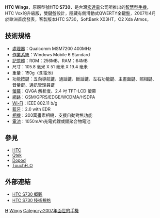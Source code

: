{{noteTA
|G1=長度單位
}}

'''HTC Wings'''，原廠型號'''HTC S730'''，是台灣[[宏達電|宏達電]]公司所推出的[[智慧型手機|智慧型手機]]，HTC Vox的升級版，雙鍵盤設計，隱藏有側滑動式QWERTY全鍵盤，2007年4月於歐洲首度發表。客製版本HTC S730，SoftBank X03HT，O2 Xda Atmos。

== 技術規格 ==
*[[處理器|處理器]]：Qualcomm MSM7200 400MHz
*[[作業系統|作業系統]]：Windows Mobile 6 Standard
*[[記憶體|記憶體]]：ROM：256MB，RAM：64MB
*尺寸：105.8 毫米 X 51 毫米 X 19.4 毫米
*重量：150g（含電池）
*功能按鍵：五向導航鍵、通話鍵、斷話鍵、左右功能鍵、主畫面鍵、照相鍵、音量鍵、通訊管理員鍵
*[[螢幕|螢幕]]：QVGA 解析度、2.4 吋 TFT-LCD 螢幕 
*[[網路|網路]]：GSM/GPRS/EDGE/WCDMA/HSDPA
*[[Wi-Fi|Wi-Fi]]：IEEE 802.11 b/g
*[[藍牙|藍牙]]：2.0 with EDR
*[[相機|相機]]：200萬畫素相機，支援自動對焦功能
*[[電池|電池]]：1050mAh充電式鋰或鋰聚合物電池

== 參見 ==
*[[HTC|HTC]]
*[[Qtek|Qtek]]
*[[Dopod|Dopod]]
*[[TouchFLO|TouchFLO]]

== 外部連結 ==
*[http://www.htc.com/tw/product.aspx?id=22722 HTC S730 概觀]
*[http://www.htc.com/tw/product.aspx?id=22726 HTC S730 技術規格]

{{HTC Phones S Series}}

[[Category:智能手機|H]]
[[Category:宏達電手機|Wings]]
[[Category:2007年面世的手機|Category:2007年面世的手機]]